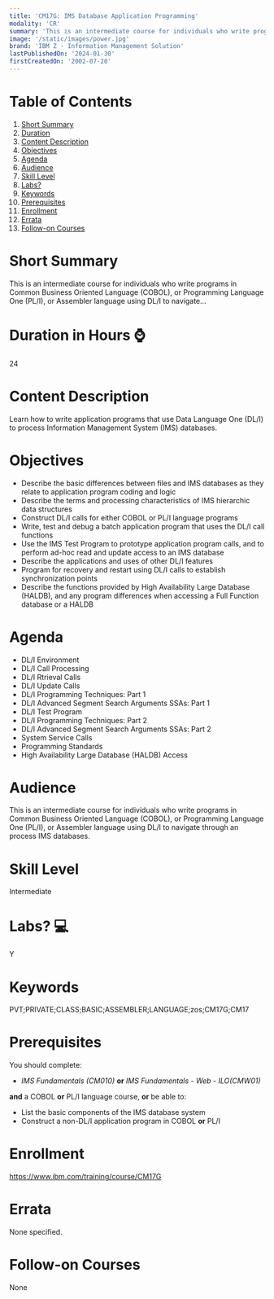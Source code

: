 ```yaml
---
title: 'CM17G: IMS Database Application Programming'
modality: 'CR'
summary: 'This is an intermediate course for individuals who write programs in Common Business Oriented Language (COBOL), or Programming Language One (PL/I), or Assembler language using DL/I to navigate...'
image: '/static/images/power.jpg'
brand: 'IBM Z - Information Management Solution'
lastPublishedOn: '2024-01-30'
firstCreatedOn: '2002-07-20'
---
```

# Table of Contents
1.  [Short Summary](#short-summary)
2.  [Duration](#duration-in-hours-)
3.  [Content Description](#content-description)
4.  [Objectives](#objectives)
5.  [Agenda](#agenda)
6.  [Audience](#audience)
7.  [Skill Level](#skill-level)
8.  [Labs?](#labs-)
9.  [Keywords](#keywords)
10. [Prerequisites](#prerequisites)
11. [Enrollment](#enrollment)
12. [Errata](#errata)
13. [Follow-on Courses](#follow-on-courses)

# Short Summary
This is an intermediate course for individuals who write programs in Common Business Oriented Language (COBOL), or Programming Language One (PL/I), or Assembler language using DL/I to navigate...

# Duration in Hours ⌚
24

# Content Description
Learn how to write application programs that use Data Language One (DL/I) to process Information Management System (IMS) databases.



# Objectives
* Describe the basic differences between files and IMS databases as they relate to application program coding and logic
* Describe the terms and processing characteristics of IMS hierarchic data structures
* Construct DL/I calls for either COBOL or PL/I language programs
* Write, test and debug a batch application program that uses the DL/I call functions
* Use the IMS Test Program to prototype application program calls, and to perform ad-hoc read and update access to an IMS database
* Describe the applications and uses of other DL/I features
* Program for recovery and restart using DL/I calls to establish synchronization points
* Describe the functions provided by High Availability Large Database (HALDB), and any program differences when accessing a Full Function database or a HALDB


# Agenda
* DL/I Environment
* DL/I Call Processing
* DL/I Rtrieval Calls
* DL/I Update Calls
* DL/I Programming Techniques: Part 1
* DL/I Advanced Segment Search Arguments SSAs: Part 1
* DL/I Test Program
* DL/I Programming Techniques: Part 2
* DL/I Advanced Segment Search Arguments SSAs: Part 2
* System Service Calls
* Programming Standards
* High Availability Large Database (HALDB) Access


# Audience
This is an intermediate course for individuals who write programs in Common Business Oriented Language (COBOL), or Programming Language One (PL/I), or Assembler language using DL/I to navigate through an process IMS databases.



# Skill Level
Intermediate

# Labs? 💻
Y

# Keywords
PVT;PRIVATE;CLASS;BASIC;ASSEMBLER;LANGUAGE;zos;CM17G;CM17

# Prerequisites
You should complete:


* *IMS Fundamentals (CM010)* **or** *IMS Fundamentals - Web - ILO(CMW01)*


**and** a COBOL **or** PL/I language course, **or** be able to:


* List the basic components of the IMS database system
* Construct a non-DL/I application program in COBOL **or** PL/I


# Enrollment
https://www.ibm.com/training/course/CM17G

# Errata
None specified.

# Follow-on Courses
None

